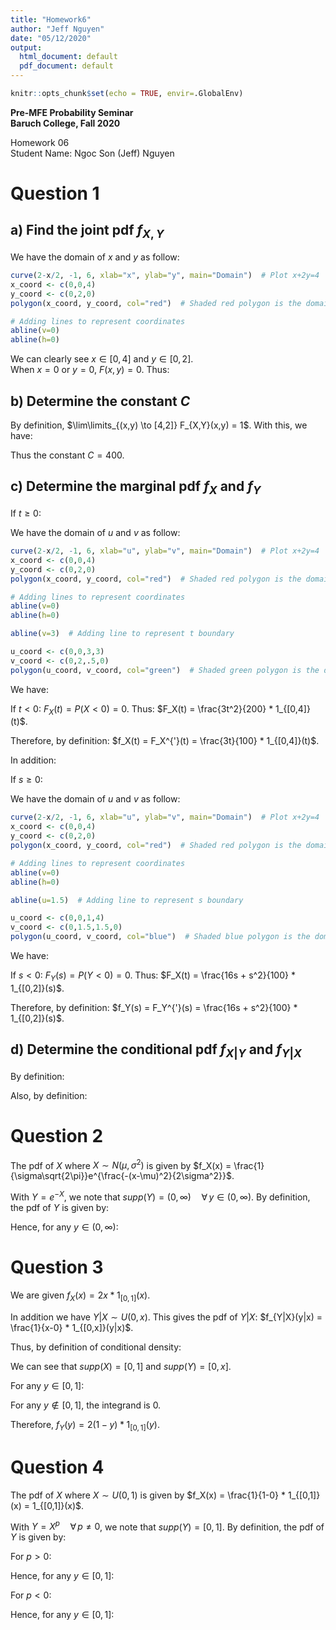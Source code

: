 ```yaml
---
title: "Homework6"
author: "Jeff Nguyen"
date: "05/12/2020"
output:
  html_document: default
  pdf_document: default
---
```


```r
knitr::opts_chunk$set(echo = TRUE, envir=.GlobalEnv)
```

**Pre-MFE Probability Seminar**  
**Baruch College, Fall 2020**  


Homework 06  
Student Name: Ngoc Son (Jeff) Nguyen  


# **Question 1**  

## a) Find the joint pdf $f_{X,Y}$  

We have the domain of $x$ and $y$ as follow:  
```r
curve(2-x/2, -1, 6, xlab="x", ylab="y", main="Domain")  # Plot x+2y=4
x_coord <- c(0,0,4)
y_coord <- c(0,2,0)
polygon(x_coord, y_coord, col="red")  # Shaded red polygon is the domain of x,y

# Adding lines to represent coordinates
abline(v=0)
abline(h=0)
```  
  
We can clearly see $x \in [0,4]$ and $y \in [0,2]$.  
When $x=0$ or $y=0$, $F(x,y) = 0$. Thus:

\begin{equation}
  \begin{aligned}
    F_{X,Y}(x,y) =& Cxy(x^2 + y) * 1_{\{ x \in [0,4], y \in [0,2]\}}(x,y)  \\
    \text{thus, by definition of pdf:}  \\
    f_{X,Y}(x,y) =& \frac{\partial^2}{{\partial x} {\partial y}} F_{X,Y}(x,y) \\
                 =& \frac{\partial^2}{{\partial x} {\partial y}} Cxy(x^2 + y) * 
                    1_{\{ x \in [0,4], y \in [0,2]\}}(x,y)  \\
                 =& \frac{\partial}{\partial x}\Big[ \frac{\partial (Cx^3y + Cxy^2)}{\partial y} \Big] * 
                    1_{\{ x \in [0,4], y \in [0,2]\}}(x,y)  \\
                 =& \frac{\partial}{\partial x} (Cx^3 + 2Cxy) * 
                    1_{\{ x \in [0,4], y \in [0,2]\}}(x,y)  \\
                 =& (3Cx^2 + 2Cy) * 1_{\{ x \in [0,4], y \in [0,2]\}}(x,y)  \\
  \end{aligned}
\end{equation}
  
## b) Determine the constant $C$  

By definition, $\lim\limits_{(x,y) \to [4,2]} F_{X,Y}(x,y) = 1$. With this, we have:  

\begin{equation}
  \begin{aligned}
    F_{X,Y}(x,y) =& \int \int_{D} f_{X,Y}(x,y) \, dxdy   \\
                 =& \int_{0}^{2} \int_{0}^{4} (3Cx^2 + 2Cy) \, dxdy  \\
                 =& C \int_{0}^{2} \int_{0}^{4} (3x^2 + 2y) \, dxdy  \\
                 =& C \int_{0}^{2} \quad \int_{0}^{4} (3x^2 + 2y)dx \quad dy  \\
                 =& C \int_{0}^{2} \quad \Big( \frac{3x^4}{4} + 2yx \Big|_{x=0}^{x=4} \Big) \quad dy  \\
                 =& C \int_{0}^{2} (192 + 8y)dy  \\
                 =& C (192y + 4y^2) \Big|_{y=0}^{y=2}  \\
                 =& C(384 + 16)  \\
                 =& 400C \\
    \text{plug in:}  \\
    1 =& 400C \\
    C =& \frac{1}{400} \\
  \end{aligned}
\end{equation}
  
Thus the constant $C=400$.  

## c) Determine the marginal pdf $f_X$ and $f_Y$  

If $t \geqslant 0$:  

\begin{equation}
  \begin{aligned}
    F_X(t) =& P(X \leqslant t)   \\
           =& \int \int_{u \leqslant t} f_{X,Y}(u,v)dudv   \\
    f_{X,Y}(u,v) =& \frac{1}{400} (3u^2 + 2v) * 1_{\{ u \in [0,4], v \in [0,2]\}}(u,v)  \\
    D =& \{{u \leqslant t}\} \cap \{{u \in [0,4], v \in [0,2]}\}  \\
  \end{aligned}
\end{equation}  

We have the domain of $u$ and $v$ as follow:  
```r
curve(2-x/2, -1, 6, xlab="u", ylab="v", main="Domain")  # Plot x+2y=4
x_coord <- c(0,0,4)
y_coord <- c(0,2,0)
polygon(x_coord, y_coord, col="red")  # Shaded red polygon is the domain of x,y

# Adding lines to represent coordinates
abline(v=0)
abline(h=0)

abline(v=3)  # Adding line to represent t boundary

u_coord <- c(0,0,3,3)
v_coord <- c(0,2,.5,0)
polygon(u_coord, v_coord, col="green")  # Shaded green polygon is the domain of u,v
```
  
We have:  

\begin{equation}
  \begin{aligned}
    F_X(t) =& \int \int_{D} f_{X,Y}(u,v) \, dvdu   \\
           =& \int_{0}^{t} \int_{0}^2 f_{X,Y}(u,v) \, dvdu   \\
           =& \int_{0}^{t} \int_{0}^2 \frac{1}{400} (3u^2 + 2v) \, dvdu   \\
           =& \frac{1}{400} \int_{0}^{t} \quad \int_{0}^2 (3u^2 + 2v)dv \quad du   \\
           =& \frac{1}{400} \int_{0}^{t} (3u^2v + v^2) \Big|_{v=0}^{v=2} \quad du \\
           =& \frac{1}{400} \int_{0}^{t} (6u^2 + 4)du \\
           =& \frac{1}{400} (6u^2 + 4) \Big|_{u=0}^{u=t} \\
           =& \frac{1}{400} 6t^2 \\
           =& \frac{3t^2}{200}  \\
  \end{aligned}
\end{equation}
  
If $t<0$: $F_X(t) = P(X<0) = 0$. Thus: $F_X(t) = \frac{3t^2}{200} * 1_{[0,4]}(t)$.  

Therefore, by definition: $f_X(t) = F_X^{'}(t) = \frac{3t}{100} * 1_{[0,4]}(t)$.  

In addition:  

If $s \geqslant 0$:  

\begin{equation}
  \begin{aligned}
    F_Y(s) =& P(Y \leqslant s)   \\
           =& \int \int_{v \leqslant s} f_{X,Y}(u,v)dudv   \\
    f_{X,Y}(u,v) =& \frac{1}{400} (3u^2 + 2v) * 1_{\{ u \in [0,4], v \in [0,2]\}}(u,v)  \\
    G =& \{{v \leqslant s}\} \cap \{{u \in [0,4], v \in [0,2]}\}  \\
  \end{aligned}
\end{equation}  

We have the domain of $u$ and $v$ as follow:  
```r
curve(2-x/2, -1, 6, xlab="u", ylab="v", main="Domain")  # Plot x+2y=4
x_coord <- c(0,0,4)
y_coord <- c(0,2,0)
polygon(x_coord, y_coord, col="red")  # Shaded red polygon is the domain of x,y

# Adding lines to represent coordinates
abline(v=0)
abline(h=0)

abline(u=1.5)  # Adding line to represent s boundary

u_coord <- c(0,0,1,4)
v_coord <- c(0,1.5,1.5,0)
polygon(u_coord, v_coord, col="blue")  # Shaded blue polygon is the domain of u,v
```
  
We have:  

\begin{equation}
  \begin{aligned}
    F_Y(s) =& \int \int_{G} f_{X,Y}(u,v) \, dudv   \\
           =& \int_{0}^{s} \int_{0}^4 f_{X,Y}(u,v) \, dudv   \\
           =& \int_{0}^{s} \int_{0}^4 \frac{1}{400} (3u^2 + 2v) \, dudv   \\
           =& \frac{1}{400} \int_{0}^{s} \quad \int_{0}^2 (3u^2 + 2v)dv \quad dv   \\
           =& \frac{1}{400} \int_{0}^{s} (u^3 + 2uv) \Big|_{u=0}^{u=2} \quad dv \\
           =& \frac{1}{400} \int_{0}^{s} (64 + 8v)dv \\
           =& \frac{1}{400} (64v + 4v^2) \Big|_{v=0}^{v=s} \\
           =& \frac{1}{400} 64s + 4s^2 \\
           =& \frac{16s + s^2}{100}  \\
  \end{aligned}
\end{equation}
  
If $s<0$: $F_Y(s) = P(Y<0) = 0$. Thus: $F_X(t) = \frac{16s + s^2}{100} * 1_{[0,2]}(s)$.  

Therefore, by definition: $f_Y(s) = F_Y^{'}(s) = \frac{16s + s^2}{100} * 1_{[0,2]}(s)$.
  
## d) Determine the conditional pdf $f_{X|Y}$ and $f_{Y|X}$  

By definition:

\begin{equation}
  \begin{aligned}
    f_{X|Y}(x|y) =& \frac{f_{X,Y}(x,y)}{f_Y(y)}  \\
                 =& \frac{\frac{1}{400} (3x^2 + 2y) * 1_{\{ x \in [0,4], y \in [0,2]\}}(x,y)}{\frac{16y + y^2}{100} * 1_{[0,2]}(s)}  \\
                 =& \frac{1}{4} \frac{3x^2 + 2y}{16y + y^2}  \\
  \end{aligned}
\end{equation}
  
Also, by definition:

\begin{equation}
  \begin{aligned}
    f_{Y|X}(y|x) =& \frac{f_{X,Y}(x,y)}{f_X(x)}  \\
                 =& \frac{\frac{1}{400} (3x^2 + 2y) * 1_{\{ x \in [0,4], y \in [0,2]\}}(x,y)}{\frac{3x}{100} * 1_{[0,4]}(x)}  \\
                 =& \frac{1}{4} \frac{3x^2 + 2y}{3x}  \\
  \end{aligned}
\end{equation}
  
# **Question 2**
  
The pdf of $X$ where $X \sim N(\mu,\sigma^2)$ is given by $f_X(x) = \frac{1}{\sigma\sqrt{2\pi}}e^{\frac{-(x-\mu)^2}{2\sigma^2}}$.  

With $Y = e^{-X}$, we note that $supp(Y) = (0,\infty) \quad \forall \, y \in (0,\infty)$. By definition, the pdf of $Y$ is given by:  

\begin{equation}
  \begin{aligned}
    F_Y(y) =& P(Y \leqslant y)  \\
           =& P(e^{-X} \leqslant y)  \\
           =& P(X \geqslant -lny)  \\
           =& \int_{-lny}^{\infty} e^{\frac{-(x-\mu)^2}{2\sigma^2}}dx * 1_{(0,\infty)}(y) \\
           =& \Big[ \frac{1}{\sigma\sqrt{2\pi}} \int_{-lny}^{\infty} e^{\frac{-(x-\mu)^2}{2\sigma^2}}dx \Big] * 1_{(0,\infty)}(y)  \\
  \end{aligned}
\end{equation}
  
Hence, for any $y \in (0,\infty)$:  

\begin{equation}
  \begin{aligned}
    f_Y(y) =& F_Y^{'}(y)  \\
           =& \frac{d}{dy} \Big( \frac{1}{\sigma\sqrt{2\pi}} \int_{-lny}^{\infty} e^{\frac{-(x-\mu)^2}{2\sigma^2}} \Big) * 1_{(0,\infty)}(y)  \\
           =& \Big[ -\frac{1}{\sigma\sqrt{2\pi}} e^{\frac{-(lny-\mu)^2}{2\sigma^2}} \frac{d}{dy} (-lny) \Big] * 1_{(0,\infty)}(y)  \\
           =& \frac{1}{y\sigma\sqrt{2\pi}} e^{\frac{-(lny-\mu)^2}{2\sigma^2}} * 1_{(0,\infty)}(y)  \\
  \end{aligned}
\end{equation}
  
# **Question 3**
  
We are given $f_X(x) = 2x*1_{[0,1]}(x)$.  

In addition we have $Y|X \sim U(0,x)$. This gives the pdf of $Y|X$: $f_{Y|X}(y|x) = \frac{1}{x-0} * 1_{[0,x]}(y|x)$.  

Thus, by definition of conditional density:  

\begin{equation}
  \begin{aligned}
    f_{X,Y}(x,y) =& f_{Y|X}(y|x) * f_X(x)  \\
                 =& \frac{1}{x} * 1_{[0,x]}(y|x) * 2x * 1_{[0,1]}(x) \\
                 =& 2 * 1_{[0,x]}(y|x) * 1_{[0,1]}(x)
  \end{aligned}
\end{equation}

We can see that $supp(X) = [0,1]$ and $supp(Y) = [0,x]$.  

For any $y \in [0,1]$:  

\begin{equation}
  \begin{aligned}
    f_Y(y) =& \int_{D_y} f_{X,Y}(x,y)dx  \\
           =& \int_{y}^1 2dx  \\
           =& 2x \Big|_{x=y}^{x=1}  \\
           =& 2 - 2y \\
           =& 2(1 - y)  \\
  \end{aligned}
\end{equation}
  
For any $y \notin [0,1]$, the integrand is 0.

Therefore, $f_Y(y) = 2(1 - y) * 1_{[0,1]}(y)$.
  
# **Question 4**  

The pdf of $X$ where $X \sim U(0,1)$ is given by $f_X(x) = \frac{1}{1-0} * 1_{[0,1]}(x) = 1_{[0,1]}(x)$.  

With $Y = X^p \quad \forall \, p \neq 0$, we note that $supp(Y) = [0,1]$. By definition, the pdf of $Y$ is given by:  

\begin{equation}
  \begin{aligned}
    F_Y(y) =& P(Y \leqslant y)  \\
           =& P(X^p \leqslant y)  \\
  \end{aligned}
\end{equation}

For $p>0$:  

\begin{equation}
  \begin{aligned}
    F_Y(y) =& P(X \leqslant y^{\frac{1}{p}})  \\
           =& \int_{0}^{y^{\frac{1}{p}}} dx * 1_{[0,1]}(y)  \\
  \end{aligned}
\end{equation}
  
Hence, for any $y \in [0,1]$:  

\begin{equation}
  \begin{aligned}
    f_Y(y) =& F_Y^{'}(y)  \\
           =& \frac{d}{dy} \Big( \int_{0}^{y^{\frac{1}{p}}} dx \Big) * 1_{[0,1]}(y)  \\
           =& x \Big|_{x=0}^{x=y^{\frac{1}{p}}} * 1_{[0,1]}(y)  \\
           =& y^{\frac{1}{p}} * 1_{[0,1]}(y)
  \end{aligned}
\end{equation}
  
For $p<0$:  

\begin{equation}
  \begin{aligned}
    F_Y(y) =& P(X \geqslant y^{\frac{1}{p}})  \\
           =& \int_{y^{\frac{1}{p}}}^{1} dx * 1_{[0,1]}(y)  \\
  \end{aligned}
\end{equation}
  
Hence, for any $y \in [0,1]$:  

\begin{equation}
  \begin{aligned}
    f_Y(y) =& F_Y^{'}(y)  \\
           =& \frac{d}{dy} \Big( \int_{y^{\frac{1}{p}}}^{1} dx \Big) * 1_{[0,1]}(y)  \\
           =& x \Big|_{x=y^{\frac{1}{p}}}^{x=1} * 1_{[0,1]}(y)  \\
           =& \big( 1 - y^{\frac{1}{p}} \big) * 1_{[0,1]}(y)
  \end{aligned}
\end{equation}
  